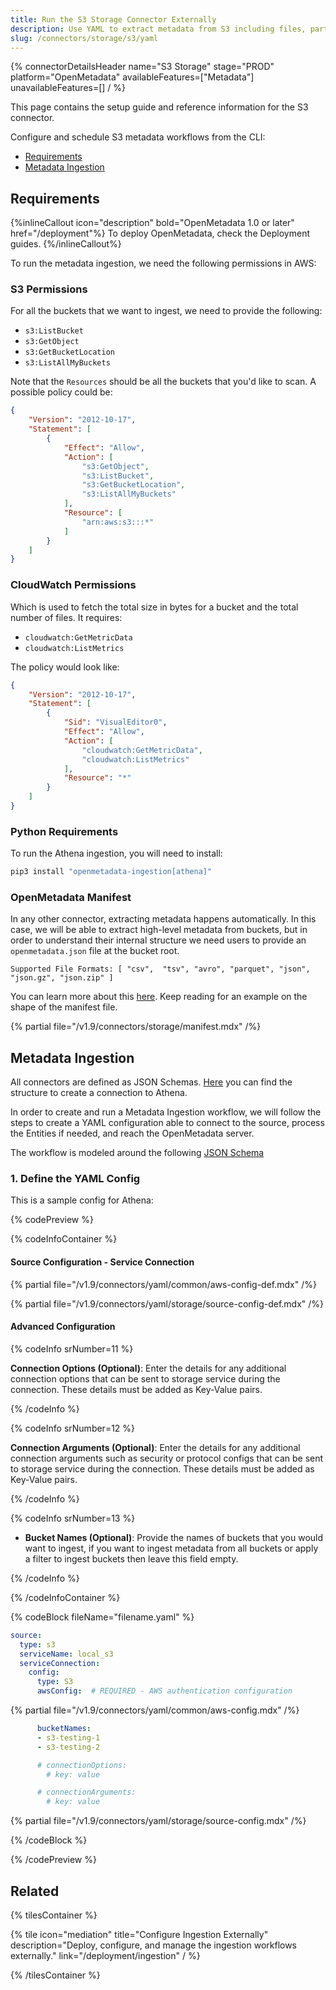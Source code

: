 ```yaml
---
title: Run the S3 Storage Connector Externally
description: Use YAML to extract metadata from S3 including files, partitions, and access control details.
slug: /connectors/storage/s3/yaml
---
```









{% connectorDetailsHeader
name="S3 Storage"
stage="PROD"
platform="OpenMetadata"
availableFeatures=["Metadata"]
unavailableFeatures=[]
/ %}

This page contains the setup guide and reference information for the S3 connector.

Configure and schedule S3 metadata workflows from the CLI:

- [Requirements](#requirements)
- [Metadata Ingestion](#metadata-ingestion)

<ExternalIngestionDeployment />

## Requirements

{%inlineCallout icon="description" bold="OpenMetadata 1.0 or later" href="/deployment"%}
To deploy OpenMetadata, check the Deployment guides.
{%/inlineCallout%}

To run the metadata ingestion, we need the following permissions in AWS:

### S3 Permissions

For all the buckets that we want to ingest, we need to provide the following:
- `s3:ListBucket`
- `s3:GetObject`
- `s3:GetBucketLocation`
- `s3:ListAllMyBuckets`

Note that the `Resources` should be all the buckets that you'd like to scan. A possible policy could be:

```json
{
    "Version": "2012-10-17",
    "Statement": [
        {
            "Effect": "Allow",
            "Action": [
                "s3:GetObject",
                "s3:ListBucket",
                "s3:GetBucketLocation",
                "s3:ListAllMyBuckets"
            ],
            "Resource": [
                "arn:aws:s3:::*"
            ]
        }
    ]
}
```

### CloudWatch Permissions

Which is used to fetch the total size in bytes for a bucket and the total number of files. It requires:
- `cloudwatch:GetMetricData`
- `cloudwatch:ListMetrics`

The policy would look like:

```json
{
    "Version": "2012-10-17",
    "Statement": [
        {
            "Sid": "VisualEditor0",
            "Effect": "Allow",
            "Action": [
                "cloudwatch:GetMetricData",
                "cloudwatch:ListMetrics"
            ],
            "Resource": "*"
        }
    ]
}
```

### Python Requirements

<PythonRequirements />

To run the Athena ingestion, you will need to install:

```bash
pip3 install "openmetadata-ingestion[athena]"
```

### OpenMetadata Manifest

In any other connector, extracting metadata happens automatically. In this case, we will be able to extract high-level
metadata from buckets, but in order to understand their internal structure we need users to provide an `openmetadata.json`
file at the bucket root.

`Supported File Formats: [ "csv",  "tsv", "avro", "parquet", "json", "json.gz", "json.zip" ]`

You can learn more about this [here](/connectors/storage). Keep reading for an example on the shape of the manifest file.

{% partial file="/v1.9/connectors/storage/manifest.mdx" /%}

## Metadata Ingestion

All connectors are defined as JSON Schemas.
[Here](https://github.com/open-metadata/OpenMetadata/blob/main/openmetadata-spec/src/main/resources/json/schema/entity/services/connections/storage/s3Connection.json)
you can find the structure to create a connection to Athena.

In order to create and run a Metadata Ingestion workflow, we will follow
the steps to create a YAML configuration able to connect to the source,
process the Entities if needed, and reach the OpenMetadata server.

The workflow is modeled around the following
[JSON Schema](https://github.com/open-metadata/OpenMetadata/blob/main/openmetadata-spec/src/main/resources/json/schema/metadataIngestion/workflow.json)

### 1. Define the YAML Config

This is a sample config for Athena:

{% codePreview %}

{% codeInfoContainer %}

#### Source Configuration - Service Connection

{% partial file="/v1.9/connectors/yaml/common/aws-config-def.mdx" /%}

{% partial file="/v1.9/connectors/yaml/storage/source-config-def.mdx" /%}

<IngestionSinkDef />

<WorkflowConfigDef />

#### Advanced Configuration

{% codeInfo srNumber=11 %}

**Connection Options (Optional)**: Enter the details for any additional connection options that can be sent to storage service during the connection. These details must be added as Key-Value pairs.

{% /codeInfo %}

{% codeInfo srNumber=12 %}

**Connection Arguments (Optional)**: Enter the details for any additional connection arguments such as security or protocol configs that can be sent to storage service during the connection. These details must be added as Key-Value pairs.

{% /codeInfo %}

{% codeInfo srNumber=13 %}

- **Bucket Names (Optional)**: Provide the names of buckets that you would want to ingest, if you want to ingest metadata from all buckets or apply a filter to ingest buckets then leave this field empty.

{% /codeInfo %}

{% /codeInfoContainer %}

{% codeBlock fileName="filename.yaml" %}

```yaml {% isCodeBlock=true %}
source:
  type: s3
  serviceName: local_s3
  serviceConnection:
    config:
      type: S3
      awsConfig:  # REQUIRED - AWS authentication configuration
```

{% partial file="/v1.9/connectors/yaml/common/aws-config.mdx" /%}

```yaml {% srNumber=13 %}
      bucketNames: 
      - s3-testing-1
      - s3-testing-2
```
```yaml {% srNumber=11 %}
      # connectionOptions:
        # key: value
```
```yaml {% srNumber=12 %}
      # connectionArguments:
        # key: value
```

{% partial file="/v1.9/connectors/yaml/storage/source-config.mdx" /%}

<IngestionSink />

<WorkflowConfig />

{% /codeBlock %}

{% /codePreview %}



<IngestionCli />

## Related

{% tilesContainer %}

{% tile
   icon="mediation"
   title="Configure Ingestion Externally"
   description="Deploy, configure, and manage the ingestion workflows externally."
   link="/deployment/ingestion"
 / %}

{% /tilesContainer %}
